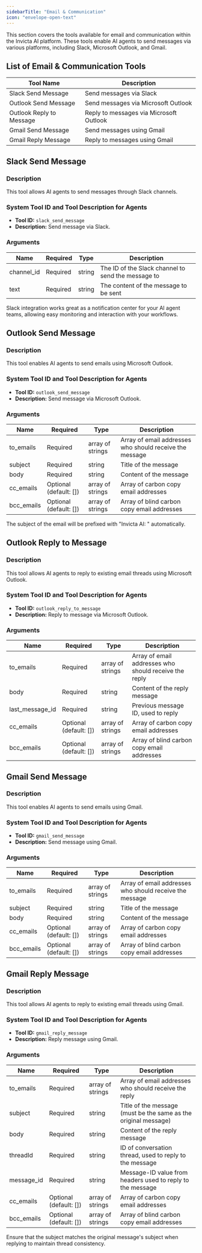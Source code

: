 ```yaml
---
sidebarTitle: "Email & Communication"
icon: "envelope-open-text"
---
```


This section covers the tools available for email and communication within the Invicta AI platform. These tools enable AI agents to send messages via various platforms, including Slack, Microsoft Outlook, and Gmail.

## List of Email & Communication Tools

| Tool Name                | Description                             |
| ------------------------ | --------------------------------------- |
| Slack Send Message       | Send messages via Slack                 |
| Outlook Send Message     | Send messages via Microsoft Outlook     |
| Outlook Reply to Message | Reply to messages via Microsoft Outlook |
| Gmail Send Message       | Send messages using Gmail               |
| Gmail Reply Message      | Reply to messages using Gmail           |

## Slack Send Message

### Description

This tool allows AI agents to send messages through Slack channels.

### System Tool ID and Tool Description for Agents

- **Tool ID:** `slack_send_message`
- **Description:** Send message via Slack.

### Arguments

| Name       | Required | Type   | Description                                        |
| ---------- | -------- | ------ | -------------------------------------------------- |
| channel_id | Required | string | The ID of the Slack channel to send the message to |
| text       | Required | string | The content of the message to be sent              |

<Tip>
  Slack integration works great as a notification center for your AI agent
  teams, allowing easy monitoring and interaction with your workflows.
</Tip>

## Outlook Send Message

### Description

This tool enables AI agents to send emails using Microsoft Outlook.

### System Tool ID and Tool Description for Agents

- **Tool ID:** `outlook_send_message`
- **Description:** Send message via Microsoft Outlook.

### Arguments

| Name       | Required               | Type             | Description                                             |
| ---------- | ---------------------- | ---------------- | ------------------------------------------------------- |
| to_emails  | Required               | array of strings | Array of email addresses who should receive the message |
| subject    | Required               | string           | Title of the message                                    |
| body       | Required               | string           | Content of the message                                  |
| cc_emails  | Optional (default: []) | array of strings | Array of carbon copy email addresses                    |
| bcc_emails | Optional (default: []) | array of strings | Array of blind carbon copy email addresses              |

<Note>
  The subject of the email will be prefixed with "Invicta AI: " automatically.
</Note>

## Outlook Reply to Message

### Description

This tool allows AI agents to reply to existing email threads using Microsoft Outlook.

### System Tool ID and Tool Description for Agents

- **Tool ID:** `outlook_reply_to_message`
- **Description:** Reply to message via Microsoft Outlook.

### Arguments

| Name            | Required               | Type             | Description                                           |
| --------------- | ---------------------- | ---------------- | ----------------------------------------------------- |
| to_emails       | Required               | array of strings | Array of email addresses who should receive the reply |
| body            | Required               | string           | Content of the reply message                          |
| last_message_id | Required               | string           | Previous message ID, used to reply                    |
| cc_emails       | Optional (default: []) | array of strings | Array of carbon copy email addresses                  |
| bcc_emails      | Optional (default: []) | array of strings | Array of blind carbon copy email addresses            |

## Gmail Send Message

### Description

This tool enables AI agents to send emails using Gmail.

### System Tool ID and Tool Description for Agents

- **Tool ID:** `gmail_send_message`
- **Description:** Send message using Gmail.

### Arguments

| Name       | Required               | Type             | Description                                             |
| ---------- | ---------------------- | ---------------- | ------------------------------------------------------- |
| to_emails  | Required               | array of strings | Array of email addresses who should receive the message |
| subject    | Required               | string           | Title of the message                                    |
| body       | Required               | string           | Content of the message                                  |
| cc_emails  | Optional (default: []) | array of strings | Array of carbon copy email addresses                    |
| bcc_emails | Optional (default: []) | array of strings | Array of blind carbon copy email addresses              |

## Gmail Reply Message

### Description

This tool allows AI agents to reply to existing email threads using Gmail.

### System Tool ID and Tool Description for Agents

- **Tool ID:** `gmail_reply_message`
- **Description:** Reply message using Gmail.

### Arguments

| Name       | Required               | Type             | Description                                                     |
| ---------- | ---------------------- | ---------------- | --------------------------------------------------------------- |
| to_emails  | Required               | array of strings | Array of email addresses who should receive the reply           |
| subject    | Required               | string           | Title of the message (must be the same as the original message) |
| body       | Required               | string           | Content of the reply message                                    |
| threadId   | Required               | string           | ID of conversation thread, used to reply to the message         |
| message_id | Required               | string           | Message-ID value from headers used to reply to the message      |
| cc_emails  | Optional (default: []) | array of strings | Array of carbon copy email addresses                            |
| bcc_emails | Optional (default: []) | array of strings | Array of blind carbon copy email addresses                      |

<Note>
  Ensure that the subject matches the original message's subject when replying
  to maintain thread consistency.
</Note>
